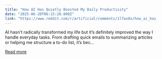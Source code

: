 ```yaml
---
title: "How AI Has Quietly Boosted My Daily Productivity"
date: "2025-06-20T06:15:28.000Z"
link: "https://www.reddit.com/r/artificial/comments/1lfws8x/how_ai_has_quietly_boosted_my_daily_productivity/"
---
```


AI hasn’t radically transformed my life but it’s definitely improved the way I handle everyday tasks.
 From drafting quick emails to summarizing articles or helping me structure a to-do list, it’s bec...

[Read more](https://www.reddit.com/r/artificial/comments/1lfws8x/how_ai_has_quietly_boosted_my_daily_productivity/)

